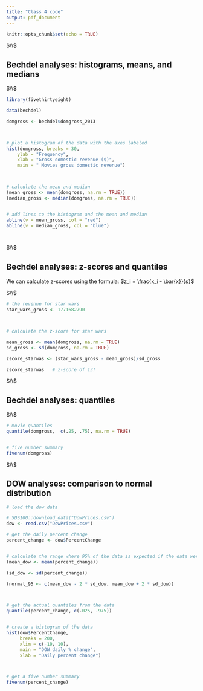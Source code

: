 ---
title: "Class 4 code"
output: pdf_document
---

```{r setup, include=FALSE}
knitr::opts_chunk$set(echo = TRUE)
```




$\\$


## Bechdel analyses: histograms, means, and medians


$\\$



```{r}


library(fivethirtyeight)

data(bechdel)

domgross <- bechdel$domgross_2013



# plot a histogram of the data with the axes labeled
hist(domgross, breaks = 30, 
	ylab = "Frequency", 
	xlab = "Gross domestic revenue ($)", 
	main = " Movies gross domestic revenue")



# calculate the mean and median
(mean_gross <- mean(domgross, na.rm = TRUE))
(median_gross <- median(domgross, na.rm = TRUE))


# add lines to the histogram and the mean and median
abline(v = mean_gross, col = "red")
abline(v = median_gross, col = "blue")




```




$\\$



## Bechdel analyses: z-scores and quantiles


We can calculate z-scores using the formula: $z_i = \frac{x_i - \bar{x}}{s}$



$\\$



```{r}


# the revenue for star wars
star_wars_gross <- 1771682790



# calculate the z-score for star wars

mean_gross <- mean(domgross, na.rm = TRUE)
sd_gross <- sd(domgross, na.rm = TRUE)

zscore_starwas <- (star_wars_gross - mean_gross)/sd_gross

zscore_starwas   # z-score of 13!

```
  


  

$\\$





## Bechdel analyses: quantiles


$\\$


```{r}
  
# movie quantiles  
quantile(domgross,  c(.25, .75), na.rm = TRUE)


# five number summary
fivenum(domgross)


```





$\\$





## DOW analyses: comparison to normal distribution 



```{r}

# load the dow data 

# SDS100::download_data("DowPrices.csv") 
dow <- read.csv("DowPrices.csv")

# get the daily percent change
percent_change <- dow$PercentChange


# calculate the range where 95% of the data is expected if the data were normally distributed
(mean_dow <- mean(percent_change))

(sd_dow <- sd(percent_change))

(normal_95 <- c(mean_dow - 2 * sd_dow, mean_dow + 2 * sd_dow))



# get the actual quantiles from the data
quantile(percent_change, c(.025, .975))


# create a histogram of the data
hist(dow$PercentChange, 
     breaks = 200, 
     xlim = c(-10, 10), 
     main = "DOW daily % change",
     xlab = "Daily percent change")



# get a five number summary
fivenum(percent_change)


```




